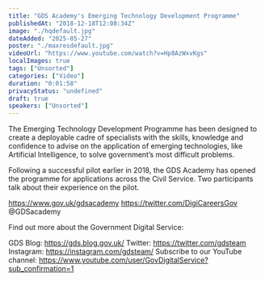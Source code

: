 ```yaml
---
title: "GDS Academy's Emerging Technology Development Programme"
publishedAt: "2018-12-18T12:08:34Z"
image: "./hqdefault.jpg"
dateAdded: "2025-05-27"
poster: "./maxresdefault.jpg"
videoUrl: "https://www.youtube.com/watch?v=Hp8AzWxvKgs"
localImages: true
tags: ["Unsorted"]
categories: ["Video"]
duration: "0:01:58"
privacyStatus: "undefined"
draft: true
speakers: ["Unsorted"]
---
```

The Emerging Technology Development Programme has been designed to create a deployable cadre of specialists with the skills, knowledge and confidence to advise on the application of emerging technologies, like Artificial Intelligence, to solve government’s most difficult problems.

Following a successful pilot earlier in 2018, the GDS Academy has opened the programme for applications across the Civil Service. Two participants talk about their experience on the pilot.

https://www.gov.uk/gdsacademy
https://twitter.com/DigiCareersGov @GDSacademy 

Find out more about the Government Digital Service:

GDS Blog: https://gds.blog.gov.uk/
Twitter: https://twitter.com/gdsteam 
Instagram: https://instagram.com/gdsteam/ 
Subscribe to our YouTube channel: 
https://www.youtube.com/user/GovDigitalService?sub_confirmation=1
